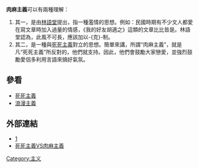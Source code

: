 '''肉麻主義'''可以有兩種理解：
# 其一，是由[[林語堂|林語堂]]提出，指一種濫情的思想。例如：民國時期有不少文人都愛在寫文章時加入過量的情感，《我的好友胡適之》這類的文章比比皆是。林語堂認為，此風不可長，應該加以-{克}-制。
# 其二，是一種與[[死死主義|死死主義]]對立的思想。簡單來講，所謂“肉麻主義”，就是凡“死死主義”所反對的，他們就支持。因此，他們會鼓勵大家戀愛，並強烈鼓勵愛侶多利用言語來搞好氣氛。

==參看==
* [[死死主義|死死主義]]
* [[浪漫主義|浪漫主義]]

==外部連結==
* [http://blog.hoiking.org/2005/10/03/182/]{{Dead link|date=2019年11月 |bot=InternetArchiveBot |fix-attempted=yes }}
* [https://web.archive.org/web/20050512202211/http://bbs.org.hk/bbsanc.php?path=%2Fgroups%2FGROUP_6%2FChat%2Fgeneral%2F2002%2F200202%2FM.1013767016.A 死死主義VS肉麻主義]

[[Category:主义|Category:主义]]